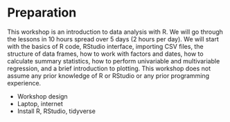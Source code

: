 # Preparation {.unnumbered}

This workshop is an introduction to data analysis with R. We will go through the lessons in 10 hours spread over 5 days (2 hours per day). We will start with the basics of R code, RStudio interface, importing CSV files, the structure of data frames, how to work with factors and dates, how to calculate summary statistics, how to perform univariable and multivariable regression, and a brief introduction to plotting. This workshop does not assume any prior knowledge of R or RStudio or any prior programming experience.


- Workshop design
- Laptop, internet
- Install R, RStudio, tidyverse

